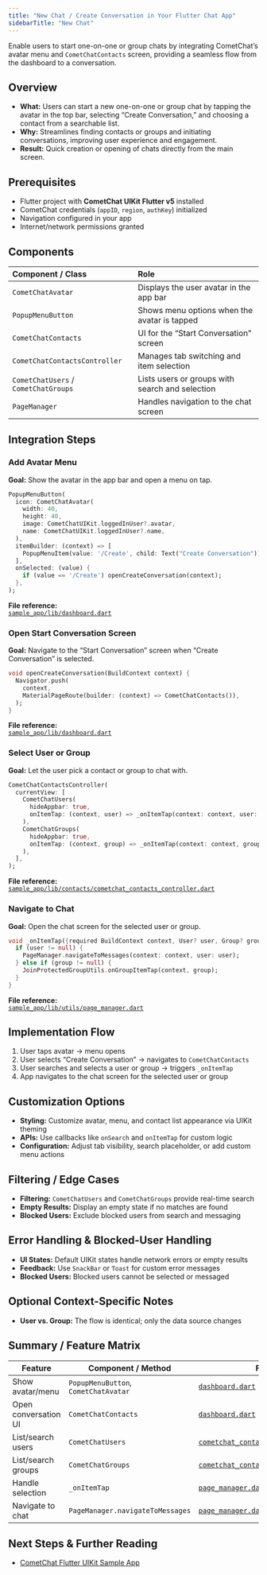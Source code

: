 ```yaml
---
title: "New Chat / Create Conversation in Your Flutter Chat App"
sidebarTitle: "New Chat"
---
```


Enable users to start one-on-one or group chats by integrating CometChat’s avatar menu and `CometChatContacts` screen, providing a seamless flow from the dashboard to a conversation.

## Overview

- **What:** Users can start a new one-on-one or group chat by tapping the avatar in the top bar, selecting “Create Conversation,” and choosing a contact from a searchable list.  
- **Why:** Streamlines finding contacts or groups and initiating conversations, improving user experience and engagement.  
- **Result:** Quick creation or opening of chats directly from the main screen.

## Prerequisites

- Flutter project with **CometChat UIKit Flutter v5** installed  
- CometChat credentials (`appID`, `region`, `authKey`) initialized  
- Navigation configured in your app  
- Internet/network permissions granted  

## Components

| Component / Class              | Role                                                          |
|:-------------------------------|:--------------------------------------------------------------|
| `CometChatAvatar`              | Displays the user avatar in the app bar                       |
| `PopupMenuButton`              | Shows menu options when the avatar is tapped                  |
| `CometChatContacts`            | UI for the “Start Conversation” screen                        |
| `CometChatContactsController`  | Manages tab switching and item selection                      |
| `CometChatUsers` / `CometChatGroups` | Lists users or groups with search and selection           |
| `PageManager`                  | Handles navigation to the chat screen                         |

## Integration Steps

### Add Avatar Menu

**Goal:** Show the avatar in the app bar and open a menu on tap.  
```dart
PopupMenuButton(
  icon: CometChatAvatar(
    width: 40,
    height: 40,
    image: CometChatUIKit.loggedInUser?.avatar,
    name: CometChatUIKit.loggedInUser?.name,
  ),
  itemBuilder: (context) => [
    PopupMenuItem(value: '/Create', child: Text("Create Conversation")),
  ],
  onSelected: (value) {
    if (value == '/Create') openCreateConversation(context);
  },
);
```

**File reference:**  
[`sample_app/lib/dashboard.dart`](https://github.com/cometchat/cometchat-uikit-flutter/blob/v5/sample_app/lib/dashboard.dart)

### Open Start Conversation Screen

**Goal:** Navigate to the “Start Conversation” screen when “Create Conversation” is selected.  
```dart
void openCreateConversation(BuildContext context) {
  Navigator.push(
    context,
    MaterialPageRoute(builder: (context) => CometChatContacts()),
  );
}
```

**File reference:**  
[`sample_app/lib/dashboard.dart`](https://github.com/cometchat/cometchat-uikit-flutter/blob/v5/sample_app/lib/dashboard.dart)

### Select User or Group

**Goal:** Let the user pick a contact or group to chat with.  
```dart
CometChatContactsController(
  currentView: [
    CometChatUsers(
      hideAppbar: true,
      onItemTap: (context, user) => _onItemTap(context: context, user: user),
    ),
    CometChatGroups(
      hideAppbar: true,
      onItemTap: (context, group) => _onItemTap(context: context, group: group),
    ),
  ],
);
```

**File reference:**  
[`sample_app/lib/contacts/cometchat_contacts_controller.dart`](https://github.com/cometchat/cometchat-uikit-flutter/blob/v5/sample_app/lib/contacts/cometchat_contacts_controller.dart)

### Navigate to Chat

**Goal:** Open the chat screen for the selected user or group.  
```dart
void _onItemTap({required BuildContext context, User? user, Group? group}) {
  if (user != null) {
    PageManager.navigateToMessages(context: context, user: user);
  } else if (group != null) {
    JoinProtectedGroupUtils.onGroupItemTap(context, group);
  }
}
```

**File reference:**  
[`sample_app/lib/utils/page_manager.dart`](https://github.com/cometchat/cometchat-uikit-flutter/blob/v5/sample_app/lib/utils/page_manager.dart)

## Implementation Flow

1. User taps avatar → menu opens  
2. User selects “Create Conversation” → navigates to `CometChatContacts`  
3. User searches and selects a user or group → triggers `_onItemTap`  
4. App navigates to the chat screen for the selected user or group

## Customization Options

- **Styling:** Customize avatar, menu, and contact list appearance via UIKit theming  
- **APIs:** Use callbacks like `onSearch` and `onItemTap` for custom logic  
- **Configuration:** Adjust tab visibility, search placeholder, or add custom menu actions

## Filtering / Edge Cases

- **Filtering:** `CometChatUsers` and `CometChatGroups` provide real-time search  
- **Empty Results:** Display an empty state if no matches are found  
- **Blocked Users:** Exclude blocked users from search and messaging

## Error Handling & Blocked-User Handling

- **UI States:** Default UIKit states handle network errors or empty results  
- **Feedback:** Use `SnackBar` or `Toast` for custom error messages  
- **Blocked Users:** Blocked users cannot be selected or messaged

## Optional Context-Specific Notes

- **User vs. Group:** The flow is identical; only the data source changes

## Summary / Feature Matrix

| Feature                | Component / Method                              | File(s)                                         |
|------------------------|-------------------------------------------------|-------------------------------------------------|
| Show avatar/menu       | `PopupMenuButton`, `CometChatAvatar`            | [`dashboard.dart`](https://github.com/cometchat/cometchat-uikit-flutter/blob/v5/sample_app/lib/dashboard.dart) |
| Open conversation UI   | `CometChatContacts`                             | [`dashboard.dart`](https://github.com/cometchat/cometchat-uikit-flutter/blob/v5/sample_app/lib/dashboard.dart) |
| List/search users      | `CometChatUsers`                                | [`cometchat_contacts_controller.dart`](https://github.com/cometchat/cometchat-uikit-flutter/blob/v5/sample_app/lib/contacts/cometchat_contacts_controller.dart) |
| List/search groups     | `CometChatGroups`                               | [`cometchat_contacts_controller.dart`](https://github.com/cometchat/cometchat-uikit-flutter/blob/v5/sample_app/lib/contacts/cometchat_contacts_controller.dart) |
| Handle selection       | `_onItemTap`                                    | [`page_manager.dart`](https://github.com/cometchat/cometchat-uikit-flutter/blob/v5/sample_app/lib/utils/page_manager.dart) |
| Navigate to chat       | `PageManager.navigateToMessages`                | [`page_manager.dart`](https://github.com/cometchat/cometchat-uikit-flutter/blob/v5/sample_app/lib/utils/page_manager.dart) |

## Next Steps & Further Reading

- [CometChat Flutter UIKit Sample App](https://github.com/cometchat/cometchat-uikit-flutter/tree/v5/sample_app)  

